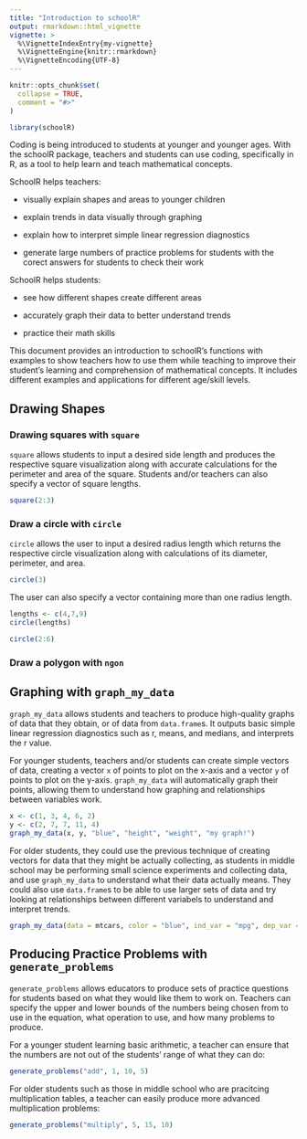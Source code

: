 ```yaml
---
title: "Introduction to schoolR"
output: rmarkdown::html_vignette
vignette: >
  %\VignetteIndexEntry{my-vignette}
  %\VignetteEngine{knitr::rmarkdown}
  %\VignetteEncoding{UTF-8}
---
```


```r
knitr::opts_chunk$set(
  collapse = TRUE,
  comment = "#>"
)
```

```r
library(schoolR)
```

Coding is being introduced to students at younger and younger ages. With the schoolR package, teachers and students can use coding, specifically in R, as a tool to help learn and teach mathematical concepts. 

SchoolR helps teachers:

  * visually explain shapes and areas to younger children
  
  * explain trends in data visually through graphing
  
  * explain how to interpret simple linear regression diagnostics
  
  * generate large numbers of practice problems for students with the corect answers for students to check their work
  
SchoolR helps students:
  
  * see how different shapes create different areas
  
  * accurately graph their data to better understand trends
  
  * practice their math skills
  
This document provides an introduction to schoolR's functions with examples to show teachers how to use them while teaching to improve their student's learning and comprehension of mathematical concepts. It includes different examples and applications for different age/skill levels.

## Drawing Shapes

### Drawing squares with `square` 

`square` allows students to input a desired side length and produces the respective square visualization along with accurate calculations for the perimeter and area of the square. Students and/or teachers can also specify a vector of square lengths. 
```r
square(2:3)
```

### Draw a circle with `circle`

`circle` allows the user to input a desired radius length which returns the respective circle visualization along with calculations of its diameter, perimeter, and area.
```r
circle(3)
```

The user can also specify a vector containing more than one radius length.
```r
lengths <- c(4,7,9)
circle(lengths)

circle(2:6)
```


### Draw a polygon with `ngon`

## Graphing with `graph_my_data`
`graph_my_data` allows students and teachers to produce high-quality graphs of data that they obtain, or of data from `data.frame`s. It outputs basic simple linear regression diagnostics such as r, means, and medians, and interprets the r value. 

For younger students, teachers and/or students can create simple vectors of data, creating a vector `x` of points to plot on the x-axis and a vector `y` of points to plot on the y-axis. `graph_my_data` will automatically graph their points, allowing them to understand how graphing and relationships between variables work.
```r
x <- c(1, 3, 4, 6, 2)
y <- c(2, 7, 7, 11, 4)
graph_my_data(x, y, "blue", "height", "weight", "my graph!")
```

For older students, they could use the previous technique of creating vectors for data that they might be actually collecting, as students in middle school may be performing small science experiments and collecting data, and use `graph_my_data` to understand what their data actually means. They could also use `data.frame`s to be able to use larger sets of data and try looking at relationships between different variabels to understand and interpret trends.
```r
graph_my_data(data = mtcars, color = "blue", ind_var = "mpg", dep_var = "disp", title = "mtcars data")$r_df
```


## Producing Practice Problems with `generate_problems`

`generate_problems` allows educators to produce sets of practice questions for students based on what they would like them to work on. Teachers can specify the upper and lower bounds of the numbers being chosen from to use in the equation, what operation to use, and how many problems to produce.

For a younger student learning basic arithmetic, a teacher can ensure that the numbers are not out of the students' range of what they can do:
```r
generate_problems("add", 1, 10, 5)
```

For older students such as those in middle school who are pracitcing multiplication tables, a teacher can easily produce more advanced multiplication problems:
```r
generate_problems("multiply", 5, 15, 10)
```


